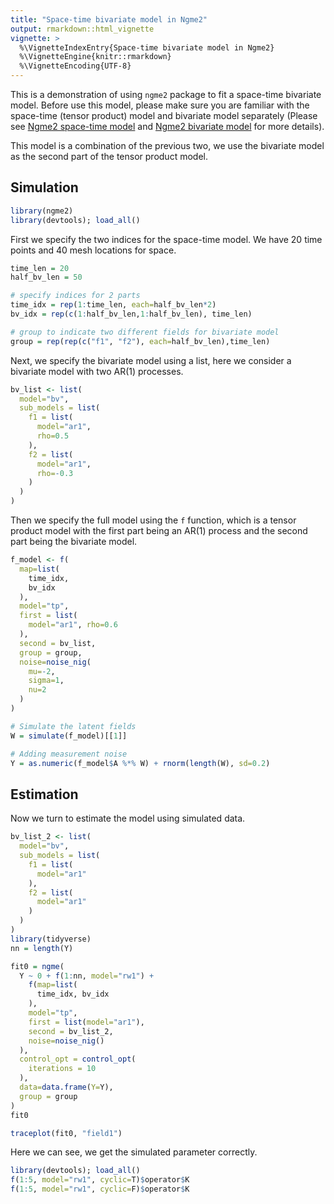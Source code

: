 ```yaml
---
title: "Space-time bivariate model in Ngme2"
output: rmarkdown::html_vignette
vignette: >
  %\VignetteIndexEntry{Space-time bivariate model in Ngme2}
  %\VignetteEngine{knitr::rmarkdown}
  %\VignetteEncoding{UTF-8}
---
```


This is a demonstration of using `ngme2` package to fit a space-time bivariate model.
Before use this model, please make sure you are familiar with the space-time (tensor product) model and bivariate model separately
(Please see [Ngme2 space-time model](tensor_product.html) and [Ngme2 bivariate model](bivariate.html) for more details).

This model is a combination of the previous two, we use the bivariate model as the second part of the tensor product model.

## Simulation

```r
library(ngme2)
library(devtools); load_all()
```

First we specify the two indices for the space-time model. We have 20 time points and 40 mesh locations for space.

```r
time_len = 20
half_bv_len = 50

# specify indices for 2 parts
time_idx = rep(1:time_len, each=half_bv_len*2)
bv_idx = rep(c(1:half_bv_len,1:half_bv_len), time_len)

# group to indicate two different fields for bivariate model
group = rep(rep(c("f1", "f2"), each=half_bv_len),time_len)
```

Next, we specify the bivariate model using a list, here we consider a bivariate model with two AR(1) processes.

```r
bv_list <- list(
  model="bv",
  sub_models = list(
    f1 = list(
      model="ar1",
      rho=0.5
    ),
    f2 = list(
      model="ar1",
      rho=-0.3
    )
  )
)
```

Then we specify the full model using the `f` function, which is a tensor product model with the first part being an AR(1) process and the second part being the bivariate model.

```r
f_model <- f(
  map=list(
    time_idx,
    bv_idx
  ),
  model="tp",
  first = list(
    model="ar1", rho=0.6
  ),
  second = bv_list,
  group = group,
  noise=noise_nig(
    mu=-2,
    sigma=1,
    nu=2
  )
)

# Simulate the latent fields
W = simulate(f_model)[[1]]

# Adding measurement noise
Y = as.numeric(f_model$A %*% W) + rnorm(length(W), sd=0.2)
```

## Estimation

Now we turn to estimate the model using simulated data.

```r
bv_list_2 <- list(
  model="bv",
  sub_models = list(
    f1 = list(
      model="ar1"
    ),
    f2 = list(
      model="ar1"
    )
  )
)
library(tidyverse)
nn = length(Y)

fit0 = ngme(
  Y ~ 0 + f(1:nn, model="rw1") +
    f(map=list(
      time_idx, bv_idx
    ),
    model="tp",
    first = list(model="ar1"),
    second = bv_list_2,
    noise=noise_nig()
  ),
  control_opt = control_opt(
    iterations = 10
  ),
  data=data.frame(Y=Y),
  group = group
)
fit0

traceplot(fit0, "field1")
```


Here we can see, we get the simulated parameter correctly.


```r
library(devtools); load_all()
f(1:5, model="rw1", cyclic=T)$operator$K
f(1:5, model="rw1", cyclic=F)$operator$K

```